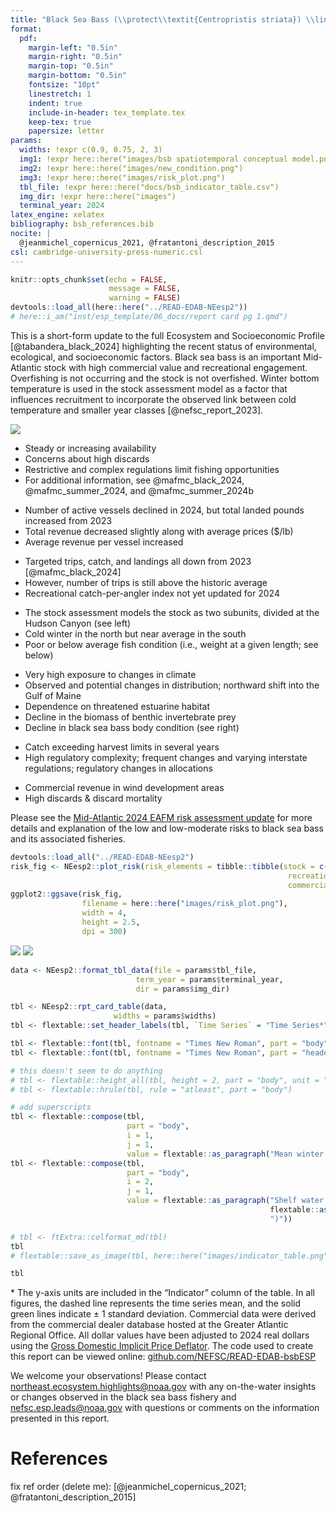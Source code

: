 ```yaml
---
title: "Black Sea Bass (\\protect\\textit{Centropristis striata}) \\linebreak Snapshot Ecosystem & Socioeconomic Profile"
format: 
  pdf:
    margin-left: "0.5in"
    margin-right: "0.5in"
    margin-top: "0.5in"
    margin-bottom: "0.5in"
    fontsize: "10pt"
    linestretch: 1
    indent: true
    include-in-header: tex_template.tex    
    keep-tex: true
    papersize: letter
params:
  widths: !expr c(0.9, 0.75, 2, 3)
  img1: !expr here::here("images/bsb spatiotemporal conceptual model.png")
  img2: !expr here::here("images/new_condition.png")
  img3: !expr here::here("images/risk_plot.png")
  tbl_file: !expr here::here("docs/bsb_indicator_table.csv")
  img_dir: !expr here::here("images")
  terminal_year: 2024
latex_engine: xelatex
bibliography: bsb_references.bib
nocite: |
  @jeanmichel_copernicus_2021, @fratantoni_description_2015
csl: cambridge-university-press-numeric.csl
---
```


```r
knitr::opts_chunk$set(echo = FALSE,
                      message = FALSE,
                      warning = FALSE)
devtools::load_all(here::here("../READ-EDAB-NEesp2"))
# here::i_am("inst/esp_template/06_docs/report card pg 1.qmd")
```

<!-- \backgroundsetup{ -->
<!--   scale=1, -->
<!--   angle=0, -->
<!--   opacity=0, -->
<!--   contents={\includegraphics[width=\paperwidth,height=\paperheight]{bg_pg1.jpg}} -->
<!--  } -->
<!-- \BgThispage -->

\vspace{-2.5cm}
\section{Spring 2025}

This is a short-form update to the full Ecosystem and Socioeconomic Profile [@tabandera_black_2024] highlighting the recent status of environmental, ecological, and socioeconomic factors. Black sea bass is an important Mid-Atlantic stock with high commercial value and recreational engagement. Overfishing is not occurring and the stock is not overfished. Winter bottom temperature is used in the stock assessment model as a factor that influences recruitment  to incorporate the observed link between cold temperature and smaller year classes [@nefsc_report_2023].

\vspace{-0.25cm}

::: {layout="[ [0.4, 0.025, 0.575], [1], [0.575, 0.025, 0.4]] "}

:::: {}
![](`r params$img1`)
::::

:::: {}
\hfill
::::

:::: {}
\section{2024 in Review}
\vspace{-0.25cm}

\subsection{Fishing Community Observations}

-   Steady or increasing availability 
-   Concerns about high discards
-   Restrictive and complex regulations limit fishing opportunities
-   For additional information, see @mafmc_black_2024, @mafmc_summer_2024, and @mafmc_summer_2024b

\vspace{-0.25cm}
\subsection{Commercial Fishery}

-   Number of active vessels declined in 2024, but total landed pounds increased from 2023 
-   Total revenue decreased slightly along with average prices (\$/lb)
-   Average revenue per vessel increased

\vspace{-0.25cm}
\subsection{Recreational Fishery}

-   Targeted trips, catch, and landings all down from 2023 [@mafmc_black_2024]
-   However, number of trips is still above the historic average
-   Recreational catch-per-angler index not yet updated for 2024

\vspace{-0.25cm}
\subsection{Ecosystem}

-   The stock assessment models the stock as two subunits, divided at the Hudson Canyon (see left)
-   Cold winter in the north but near average in the south
-   Poor or below average fish condition (i.e., weight at a given length; see below)
::::

:::: {}
\vspace{0.25cm}
\section{Key Points from the Mid-Atlantic Risk Assessment}
\vspace{0.05cm}
<!-- \vspace{0.15cm} -->
::::

:::: {}
\raggedright

<!-- maybe this is being centered because it's the only section without a header? -->
\subsection{Moderate-high to high risk of the stock not achieving optimal biomass due to:}

-   Very high exposure to changes in climate
-   Observed and potential changes in distribution; northward shift into the Gulf of Maine
-   Dependence on threatened estuarine habitat
-   Decline in the biomass of benthic invertebrate prey
-   Decline in black sea bass body condition (see right)

\vspace{-0.25cm}
\subsection{High risk of the recreational fishery not achieving optimal yield due to:}

-   Catch exceeding harvest limits in several years
-   High regulatory complexity; frequent changes and varying interstate regulations; regulatory changes in allocations

\vspace{-0.25cm}
\subsection{Moderate-high risk of the commercial fishery not achieving optimal yield due to:}

-   Commercial revenue in wind development areas
-   High discards & discard mortality

\vspace{-0.25cm}
Please see the [Mid-Atlantic 2024 EAFM risk assessment update](https://static1.squarespace.com/static/511cdc7fe4b00307a2628ac6/t/6747560a3cf66936045e5547/1732728332670/05_EAFM+Risk+Assessment.pdf) for more details and explanation of the low and low-moderate risks to black sea bass and its associated fisheries.


```r
devtools::load_all("../READ-EDAB-NEesp2")
risk_fig <- NEesp2::plot_risk(risk_elements = tibble::tibble(stock = c(4, 0, 2, 2),
                                                              recreational = c(1, 1, 1, 3),
                                                              commercial = c(1, 4, 2, 0)))
ggplot2::ggsave(risk_fig, 
                filename = here::here("images/risk_plot.png"),
                width = 4,
                height = 2.5,
                dpi = 300)
```
::::

:::: {}
\hfill
::::

:::: {}
![](`r params$img2`) 
![](`r params$img3`)
::::

:::

\newpage

<!-- \backgroundsetup{ -->
<!--   scale=1, -->
<!--   angle=0, -->
<!--   opacity=0, -->
<!--   contents={\includegraphics[width=\paperwidth,height=\paperheight]{bg_pg2.jpg}} -->
<!--  } -->
<!-- \BgThispage -->

<!-- not sure why this background isn't working -->

\newgeometry{top=0.75in, left=0.75in, right=0.75in, bottom=0.75in}

```r
data <- NEesp2::format_tbl_data(file = params$tbl_file,
                            term_year = params$terminal_year,
                            dir = params$img_dir)
```

```r
tbl <- NEesp2::rpt_card_table(data,
                       widths = params$widths)
tbl <- flextable::set_header_labels(tbl, `Time Series` = "Time Series*")

tbl <- flextable::font(tbl, fontname = "Times New Roman", part = "body")
tbl <- flextable::font(tbl, fontname = "Times New Roman", part = "header")
```

```r
# this doesn't seem to do anything
# tbl <- flextable::height_all(tbl, height = 2, part = "body", unit = "in")
# tbl <- flextable::hrule(tbl, rule = "atleast", part = "body")

# add superscripts
tbl <- flextable::compose(tbl, 
                          part = "body", 
                          i = 1, 
                          j = 1, 
                          value = flextable::as_paragraph("Mean winter (Feb-Mar) bottom temperature (\u00B0C)"))
tbl <- flextable::compose(tbl, 
                          part = "body", 
                          i = 2, 
                          j = 1, 
                          value = flextable::as_paragraph("Shelf water volume (km", 
                                                          flextable::as_sup("3"), 
                                                          ")"))

# tbl <- ftExtra::colformat_md(tbl)
tbl
# flextable::save_as_image(tbl, here::here("images/indicator_table.png"))
```

```r
tbl
```

\vspace{-0.4cm}
\footnotesize \* The y-axis units are included in the "Indicator" column of the table. In all figures, the dashed line represents the time series mean, and the solid green lines indicate ± 1 standard deviation. Commercial data were derived from the commercial dealer database hosted at the Greater Atlantic Regional Office. All dollar values have been adjusted to 2024 real dollars using the [Gross Domestic Implicit Price Deflator](https://fred.stlouisfed.org/series/GDPDEF). The code used to create this report can be viewed online: [github.com/NEFSC/READ-EDAB-bsbESP](github.com/NEFSC/READ-EDAB/bsbESP) \newline

\centering\normalsize

We welcome your observations! Please contact [northeast.ecosystem.highlights@noaa.gov](northeast.ecosystem.highlights@noaa.gov) with any on-the-water insights or changes observed in the black sea bass fishery and [nefsc.esp.leads@noaa.gov](nefsc.esp.leads@noaa.gov) with questions or comments on the information presented in this report.

\newpage
\newgeometry{top=1in, left=1in, right=1in, bottom=1in}

# References
::: {#refs}
:::

<!-- Fix ref ordering -->
fix ref order (delete me): [@jeanmichel_copernicus_2021; @fratantoni_description_2015]

